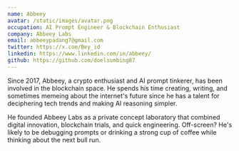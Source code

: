```yaml
---
name: Abbeey
avatar: /static/images/avatar.png
occupation: AI Prompt Engineer & Blockchain Enthusiast
company: Abbeey Labs
email: abbeeypadang7@gmail.com
twitter: https://x.com/Bey_id
linkedin: https://www.linkedin.com/in/abbeey/
github: https://github.com/doelsumbing87
---
```


Since 2017, Abbeey, a crypto enthusiast and AI prompt tinkerer, has been involved in the blockchain space.  He spends his time creating, writing, and sometimes memeing about the internet's future since he has a talent for deciphering tech trends and making AI reasoning simpler.

 He founded Abbeey Labs as a private concept laboratory that combined digital innovation, blockchain trials, and quick engineering.  Off-screen?  He's likely to be debugging prompts or drinking a strong cup of coffee while thinking about the next bull run.
